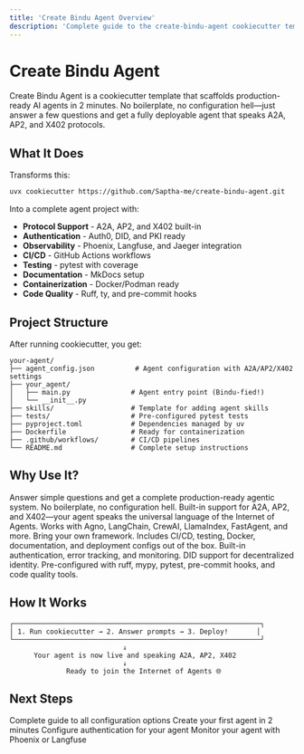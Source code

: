```yaml
---
title: 'Create Bindu Agent Overview'
description: 'Complete guide to the create-bindu-agent cookiecutter template'
---
```


# Create Bindu Agent

Create Bindu Agent is a cookiecutter template that scaffolds production-ready AI agents in 2 minutes. No boilerplate, no configuration hell—just answer a few questions and get a fully deployable agent that speaks A2A, AP2, and X402 protocols.

## What It Does

Transforms this:
```bash
uvx cookiecutter https://github.com/Saptha-me/create-bindu-agent.git
```

Into a complete agent project with:
- **Protocol Support** - A2A, AP2, and X402 built-in
- **Authentication** - Auth0, DID, and PKI ready
- **Observability** - Phoenix, Langfuse, and Jaeger integration
- **CI/CD** - GitHub Actions workflows
- **Testing** - pytest with coverage
- **Documentation** - MkDocs setup
- **Containerization** - Docker/Podman ready
- **Code Quality** - Ruff, ty, and pre-commit hooks

## Project Structure

After running cookiecutter, you get:

```
your-agent/
├── agent_config.json          # Agent configuration with A2A/AP2/X402 settings
├── your_agent/
│   ├── main.py               # Agent entry point (Bindu-fied!)
│   └── __init__.py
├── skills/                   # Template for adding agent skills
├── tests/                    # Pre-configured pytest tests
├── pyproject.toml            # Dependencies managed by uv
├── Dockerfile                # Ready for containerization
├── .github/workflows/        # CI/CD pipelines
└── README.md                 # Complete setup instructions
```

## Why Use It?

<AccordionGroup>
  <Accordion title="2-Minute Setup">
    Answer simple questions and get a complete production-ready agentic system. No boilerplate, no configuration hell.
  </Accordion>
  
  <Accordion title="Protocol-Ready">
    Built-in support for A2A, AP2, and X402—your agent speaks the universal language of the Internet of Agents.
  </Accordion>
  
  <Accordion title="Framework Agnostic">
    Works with Agno, LangChain, CrewAI, LlamaIndex, FastAgent, and more. Bring your own framework.
  </Accordion>
  
  <Accordion title="Production-Ready">
    Includes CI/CD, testing, Docker, documentation, and deployment configs out of the box.
  </Accordion>
  
  <Accordion title="Secure by Design">
    Built-in authentication, error tracking, and monitoring. DID support for decentralized identity.
  </Accordion>
  
  <Accordion title="Best Practices">
    Pre-configured with ruff, mypy, pytest, pre-commit hooks, and code quality tools.
  </Accordion>
</AccordionGroup>

## How It Works

```
┌─────────────────────────────────────────────────────────────┐
│ 1. Run cookiecutter → 2. Answer prompts → 3. Deploy!       │
└─────────────────────────────────────────────────────────────┘
                            ↓
      Your agent is now live and speaking A2A, AP2, X402
                            ↓
              Ready to join the Internet of Agents 🌐
```

## Next Steps

<CardGroup cols={2}>
  <Card title="Configuration Reference" icon="gear" href="/bindu/create-bindu-agent/configuration">
    Complete guide to all configuration options
  </Card>
  <Card title="Quick Start" icon="rocket" href="/bindu/introduction/create-agent">
    Create your first agent in 2 minutes
  </Card>
  <Card title="Authentication" icon="shield" href="/bindu/learn/auth">
    Configure authentication for your agent
  </Card>
  <Card title="Observability" icon="eye" href="/bindu/learn/observability/phoenix">
    Monitor your agent with Phoenix or Langfuse
  </Card>
</CardGroup>
